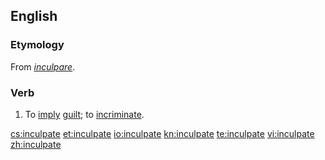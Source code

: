 ==English==

===Etymology===
From {{etyl|LL.}} ''[[inculpare]]''.

===Verb===
{{en-verb|inculpat|ing}}

# {{archaic}} To [[imply]] [[guilt]]; to [[incriminate]].

[[cs:inculpate]]
[[et:inculpate]]
[[io:inculpate]]
[[kn:inculpate]]
[[te:inculpate]]
[[vi:inculpate]]
[[zh:inculpate]]